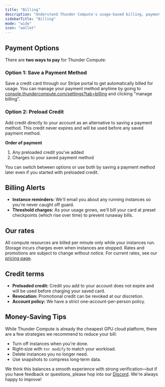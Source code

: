 ```yaml
---
title: "Billing"
description: "Understand Thunder Compute's usage-based billing, payment methods, billing alerts, current rates, and tips for saving on GPU cloud costs."
sidebarTitle: "Billing"
mode: "wide"
icon: "wallet"
---
```


## Payment Options

There are **two ways to pay** for Thunder Compute:

### Option 1: Save a Payment Method
Save a credit card through our Stripe portal to get automatically billed for usage. You can manage your payment method anytime by going to [console.thundercompute.com/settings?tab=billing](https://console.thundercompute.com/settings?tab=billing) and clicking "manage billing".

### Option 2: Preload Credit
Add credit directly to your account as an alternative to saving a payment method. This credit never expires and will be used before any saved payment method.

**Order of payment**
1. Any preloaded credit you've added
2. Charges to your saved payment method

You can switch between options or use both by saving a payment method later even if you started with preloaded credit.

## Billing Alerts

- **Instance reminders:** We'll email you about any running instances so you're never caught off guard.
- **Threshold charges:** As your usage grows, we'll bill your card at preset checkpoints (which rise over time) to prevent runaway bills.

## Our rates

All compute resources are billed per minute only while your instances run. Storage incurs charges even when instances are stopped. Rates and promotions are subject to change without notice. For current rates, see our [pricing page](https://www.thundercompute.com/pricing).

## Credit terms

- **Preloaded credit:** Credit you add to your account does not expire and will be used before charging your saved card.
- **Revocation:** Promotional credit can be revoked at our discretion. 
- **Account policy:** We have a strict one-account-per-person policy.

## Money-Saving Tips

While Thunder Compute is already the cheapest GPU cloud platform, there are a few strategies we recommend to reduce your bill:

- Turn off instances when you're done.
- Right‑size with `tnr modify` to match your workload.
- Delete instances you no longer need.
- Use snapshots to compress long‑term data.

We think this balances a smooth experience with strong verification—but if you have feedback or questions, please hop into our [Discord](https://discord.com/invite/nwuETS9jJK). We're always happy to improve\!